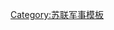 {{Navbox
| name   = 蘇軍駐外集群單位
| title  = [[苏联武装力量]]驻外集群
| state     = {{{state|autocollapse}}}
| listclass = hlist
| list1  = 
* {{nowrap begin}}[[苏军驻德集群|驻德集群]]{{to}}[[苏军驻德集群|西方集群]]（[[东德]]）{{nowrap end}}
* [[苏军北方集群|北方集群]]（[[波兰人民共和国|波兰]]）
* [[苏军中央集群|中央集群]]（[[同盟國軍事佔領奧地利|奥地利]]、[[捷克斯洛伐克社会主义共和国|捷克斯洛伐克]]）
* [[苏军南方集群|南方集群]]（[[匈牙利人民共和国|匈牙利]]）
}}
<noinclude>
{{collapsible option}}
[[Category:苏联军事模板]]
</noinclude>